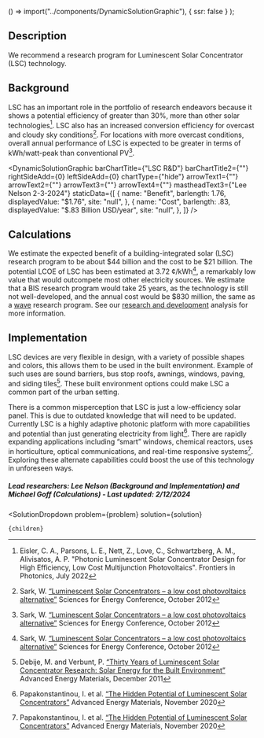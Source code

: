 
  () => import("../components/DynamicSolutionGraphic"),
  { ssr: false }
);


## Description
We recommend a research program for Luminescent Solar Concentrator (LSC) technology.

## Background
LSC has an important role in the portfolio of research endeavors because it shows a potential efficiency of greater than 30%, more than other solar technologies[^”1”]. LSC also has an increased conversion efficiency for overcast and cloudy sky conditions[^”2”]. For locations with more overcast conditions, overall annual performance of LSC is expected to be greater in terms of kWh/watt-peak than conventional PV[^”2”].

<DynamicSolutionGraphic
  barChartTitle={"LSC R&D"}
  barChartTitle2={""}
  rightSideAdd={0}
  leftSideAdd={0}
  chartType={"hide"}
  arrowText1={""}
  arrowText2={""}
  arrowText3={""}
  arrowText4={""}
  mastheadText3={"Lee Nelson 2-3-2024"}
 staticData={[
    {
     name: "Benefit",
      barlength: 1.76,
      displayedValue: "$1.76",
      site: "null",
    },
    {
      name: "Cost",
      barlength: .83,
      displayedValue: "$.83 Billion USD/year",
      site: "null",
    },
  ]}
/>

## Calculations
We estimate the expected benefit of a building-integrated solar (LSC) research program to be about $44 billion and the cost to be $21 billion. The potential LCOE of LSC has been estimated at 3.72 ¢/kWh[^”2”], a remarkably low value that would outcompete most other electricity sources. We estimate that a BIS research program would take 25 years, as the technology is still not well-developed, and the annual cost would be $830 million, the same as a [wave](https://www.urbancruiseship.org/energy/energy_production/mhk) research program. See our [research and development](https://www.urbancruiseship.org/energy/energy_socioeconomics/rd) analysis for more information.

## Implementation
LSC devices are very flexible in design, with a variety of possible shapes and colors, this allows them to be used in the built environment. Example of such uses are sound barriers, bus stop roofs, awnings, windows, paving, and siding tiles[^”4”]. These built environment options could make LSC a common part of the urban setting.

There is a common misperception that LSC is just a low-efficiency solar panel. This is due to outdated knowledge that will need to be updated. Currently LSC is a highly adaptive photonic platform with more capabilities and potential than just generating electricity from light[^”5”]. There are rapidly expanding applications including “smart” windows, chemical reactors, uses in horticulture, optical communications, and real-time responsive systems[^”5”]. Exploring these alternate capabilities could boost the use of this technology in unforeseen ways. 

##### Lead researchers: Lee Nelson (Background and Implementation) and Michael Goff (Calculations) - Last updated: 2/12/2024

[^”1”]: Eisler, C. A., Parsons, L. E., Nett, Z., Love, C., Schwartzberg, A. M., Alivisatos, A. P. "Photonic Luminescent Solar Concentrator Design for High Efficiency, Low Cost Multijunction Photovoltaics". Frontiers in Photonics, July 2022

[^”2”]: Sark, W. [“Luminescent Solar Concentrators – a low cost photovoltaics alternative”]( https://doi.org/10.1051/epjconf/20123302003) Sciences for Energy Conference, October 2012

[^”3”]: Haviv, S., Revivo, N., Kruger, N., Manor, A., Khachatryan, B., Shustov, M., Rotschild, C. "Luminescent Solar Power—PV/Thermal Hybrid Electricity Generation for Cost-Effective Dispatchable Solar Energy". ACS Applied Materials & Interfaces 12(32), pp. 36040–36045, July 2020

[^”4”]: Debije, M. and Verbunt, P. [“Thirty Years of Luminescent Solar Concentrator Research: Solar Energy for the Built Environment”]( https://doi.org/10.1002/aenm.201100554) Advanced Energy Materials, December 2011

[^”5”]: Papakonstantinou, I. et al. [“The Hidden Potential of Luminescent Solar Concentrators”]( https://doi.org/10.1002/aenm.202002883) Advanced Energy Materials, November 2020


  <SolutionDropdown 
    problem={problem} 
    solution={solution}
  >
    {children}
  </SolutionDropdown>